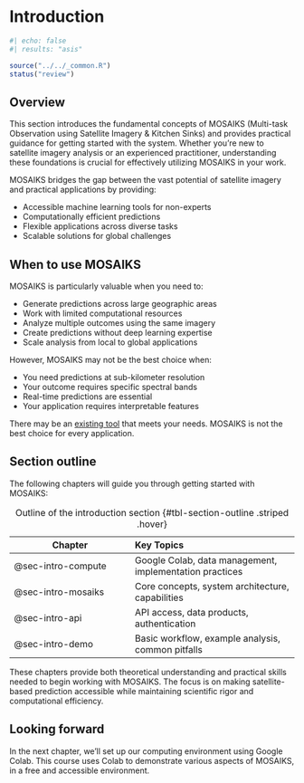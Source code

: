 # Introduction 
```r
#| echo: false
#| results: "asis"

source("../../_common.R")
status("review")
```

## Overview

This section introduces the fundamental concepts of MOSAIKS (Multi-task Observation using Satellite Imagery & Kitchen Sinks) and provides practical guidance for getting started with the system. Whether you're new to satellite imagery analysis or an experienced practitioner, understanding these foundations is crucial for effectively utilizing MOSAIKS in your work.

MOSAIKS bridges the gap between the vast potential of satellite imagery and practical applications by providing:

- Accessible machine learning tools for non-experts
- Computationally efficient predictions
- Flexible applications across diverse tasks
- Scalable solutions for global challenges

## When to use MOSAIKS

MOSAIKS is particularly valuable when you need to:

- Generate predictions across large geographic areas
- Work with limited computational resources
- Analyze multiple outcomes using the same imagery
- Create predictions without deep learning expertise
- Scale analysis from local to global applications

However, MOSAIKS may not be the best choice when:

- You need predictions at sub-kilometer resolution
- Your outcome requires specific spectral bands
- Real-time predictions are essential
- Your application requires interpretable features

::: {.callout-tip}
There may be an [existing tool](https://github.com/satellite-image-deep-learning) that meets your needs. MOSAIKS is not the best choice for every application.
:::

## Section outline

The following chapters will guide you through getting started with MOSAIKS:

| Chapter | Key Topics |
|---------|:-----------|
| @sec-intro-compute | Google Colab, data management, implementation practices |
| @sec-intro-mosaiks | Core concepts, system architecture, capabilities |
| @sec-intro-api | API access, data products, authentication |
| @sec-intro-demo| Basic workflow, example analysis, common pitfalls |

: Outline of the introduction section {#tbl-section-outline .striped .hover}

These chapters provide both theoretical understanding and practical skills needed to begin working with MOSAIKS. The focus is on making satellite-based prediction accessible while maintaining scientific rigor and computational efficiency.

::: {.callout-note}
# Looking forward

In the next chapter, we'll set up our computing environment using Google Colab. This course uses Colab to demonstrate various aspects of MOSAIKS, in a free and accessible environment.
:::

